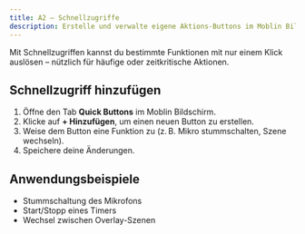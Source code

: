 ```yaml
---
title: A2 – Schnellzugriffe
description: Erstelle und verwalte eigene Aktions-Buttons im Moblin Bildschirm.
---
```


Mit Schnellzugriffen kannst du bestimmte Funktionen mit nur einem Klick auslösen – nützlich für häufige oder zeitkritische Aktionen.

## Schnellzugriff hinzufügen

1. Öffne den Tab **Quick Buttons** im Moblin Bildschirm.
2. Klicke auf **+ Hinzufügen**, um einen neuen Button zu erstellen.
3. Weise dem Button eine Funktion zu (z. B. Mikro stummschalten, Szene wechseln).
4. Speichere deine Änderungen.

## Anwendungsbeispiele

- Stummschaltung des Mikrofons
- Start/Stopp eines Timers
- Wechsel zwischen Overlay-Szenen
